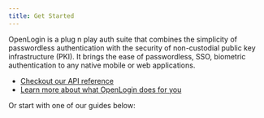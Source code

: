 ```yaml
---
title: Get Started
---
```


OpenLogin is a plug n play auth suite that combines the simplicity of passwordless authentication with the security of
non-custodial public key infrastructure (PKI). It brings the ease of passwordless, SSO, biometric authentication to any native
mobile or web applications.

- [Checkout our API reference](api-reference/installation)
- [Learn more about what OpenLogin does for you](what-is-openlogin)

Or start with one of our guides below:
